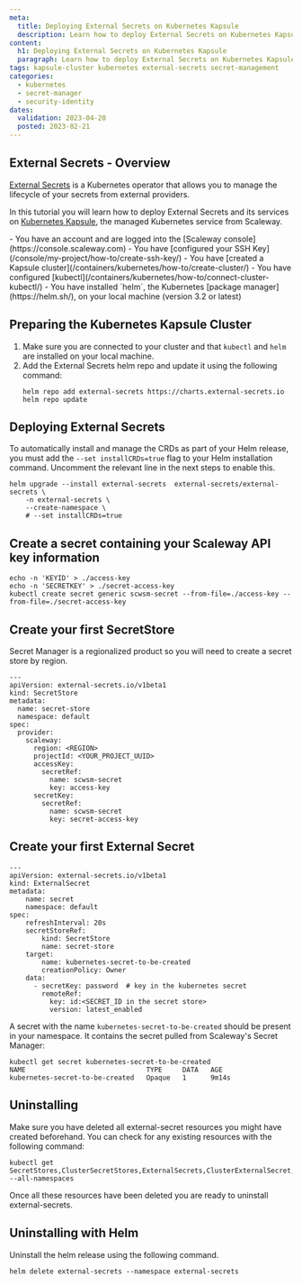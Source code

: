 ```yaml
---
meta:
  title: Deploying External Secrets on Kubernetes Kapsule
  description: Learn how to deploy External Secrets on Kubernetes Kapsule integrated with Scaleway Secret Manager
content:
  h1: Deploying External Secrets on Kubernetes Kapsule
  paragraph: Learn how to deploy External Secrets on Kubernetes Kapsule integrated with Scaleway Secret Manager
tags: kapsule-cluster kubernetes external-secrets secret-management
categories:
  - kubernetes
  - secret-manager
  - security-identity
dates:
  validation: 2023-04-20
  posted: 2023-02-21
---
```


## External Secrets - Overview

[External Secrets](https://external-secrets.io) is a Kubernetes operator that allows you to manage the lifecycle of your secrets from external providers.

In this tutorial you will learn how to deploy External Secrets and its services on [Kubernetes Kapsule](/containers/kubernetes/concepts/#kubernetes-kapsule), the managed Kubernetes service from Scaleway.

<Macro id="iam-requirements" />

<Message type="requirement">
  - You have an account and are logged into the [Scaleway console](https://console.scaleway.com)
  - You have [configured your SSH Key](/console/my-project/how-to/create-ssh-key/)
  - You have [created a Kapsule cluster](/containers/kubernetes/how-to/create-cluster/)
  - You have configured [kubectl](/containers/kubernetes/how-to/connect-cluster-kubectl/)
  - You have installed `helm`, the Kubernetes [package manager](https://helm.sh/), on your local machine (version 3.2 or latest)
</Message>

## Preparing the Kubernetes Kapsule Cluster

1. Make sure you are connected to your cluster and that `kubectl` and `helm` are installed on your local machine.
2. Add the External Secrets helm repo and update it using the following command:
    ```
    helm repo add external-secrets https://charts.external-secrets.io
    helm repo update
    ```

## Deploying External Secrets

To automatically install and manage the CRDs as part of your Helm release, you must add the `--set installCRDs=true` flag to your Helm installation command.
Uncomment the relevant line in the next steps to enable this.
```
helm upgrade --install external-secrets  external-secrets/external-secrets \
    -n external-secrets \
    --create-namespace \
    # --set installCRDs=true
```

## Create a secret containing your Scaleway API key information

```
echo -n 'KEYID' > ./access-key
echo -n 'SECRETKEY' > ./secret-access-key
kubectl create secret generic scwsm-secret --from-file=./access-key --from-file=./secret-access-key
```
## Create your first SecretStore

Secret Manager is a regionalized product so you will need to create a secret store by region.

```
---
apiVersion: external-secrets.io/v1beta1
kind: SecretStore
metadata:
  name: secret-store
  namespace: default
spec:
  provider:
    scaleway:
      region: <REGION>
      projectId: <YOUR_PROJECT_UUID>
      accessKey:
        secretRef:
          name: scwsm-secret
          key: access-key
      secretKey:
        secretRef:
          name: scwsm-secret
          key: secret-access-key
```

## Create your first External Secret

```
---
apiVersion: external-secrets.io/v1beta1
kind: ExternalSecret
metadata:
    name: secret
    namespace: default
spec:
    refreshInterval: 20s
    secretStoreRef:
        kind: SecretStore
        name: secret-store
    target:
        name: kubernetes-secret-to-be-created
        creationPolicy: Owner
    data:
      - secretKey: password  # key in the kubernetes secret
        remoteRef:
          key: id:<SECRET_ID in the secret store>
          version: latest_enabled
```

A secret with the name `kubernetes-secret-to-be-created` should be present in your namespace. It contains the secret pulled from Scaleway's Secret Manager:

```
kubectl get secret kubernetes-secret-to-be-created
NAME                              TYPE     DATA   AGE
kubernetes-secret-to-be-created   Opaque   1      9m14s
```

## Uninstalling

Make sure you have deleted all external-secret resources you might have created beforehand. You can check for any existing resources with the following command:

```
kubectl get SecretStores,ClusterSecretStores,ExternalSecrets,ClusterExternalSecret,PushSecret --all-namespaces
```

Once all these resources have been deleted you are ready to uninstall external-secrets.

## Uninstalling with Helm

Uninstall the helm release using the following command.

```
helm delete external-secrets --namespace external-secrets
```
